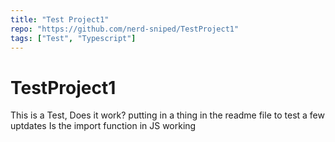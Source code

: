 ```yaml
---
title: "Test Project1"
repo: "https://github.com/nerd-sniped/TestProject1"
tags: ["Test", "Typescript"]
---
```


# TestProject1
This is a Test, Does it work? 
putting in a thing in the readme file to test a few uptdates
Is the import function in JS working
